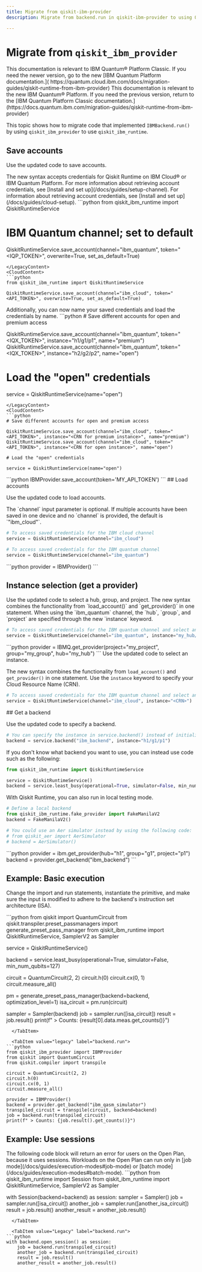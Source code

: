 ```yaml
---
title: Migrate from qiskit-ibm-provider
description: Migrate from backend.run in qiskit-ibm-provider to using Qiskit Runtime primitives

---
```


# Migrate from `qiskit_ibm_provider`

<LegacyContent>
<Admonition type="note">
This documentation is relevant to IBM Quantum&reg; Platform Classic. If you need the newer version, go to the new [IBM Quantum Platform documentation.]( https://quantum.cloud.ibm.com/docs/migration-guides/qiskit-runtime-from-ibm-provider)
</Admonition>
</LegacyContent>
<CloudContent>
<Admonition type="note">
This documentation is relevant to the new IBM Quantum&reg; Platform. If you need the previous version, return to the [IBM Quantum Platform Classic documentation.](https://docs.quantum.ibm.com/migration-guides/qiskit-runtime-from-ibm-provider)
</Admonition>
</CloudContent>

This topic shows how to migrate code that implemented `IBMBackend.run()`
by using `qiskit_ibm_provider` to use `qiskit_ibm_runtime`.

## Save accounts

Use the updated code to save accounts.

<Tabs>
  <TabItem value="updated" label="Runtime primitives">
<LegacyContent>
The new syntax accepts credentials for
Qiskit Runtime on IBM Cloud&reg; or IBM Quantum Platform. For more
information about retrieving account credentials, see [Install and set up](/docs/guides/setup-channel).
</LegacyContent>
<CloudContent>
For information about retrieving account credentials, see [Install and set up](/docs/guides/cloud-setup).
</CloudContent>
<LegacyContent>
```python
from qiskit_ibm_runtime import QiskitRuntimeService

# IBM Quantum channel; set to default

QiskitRuntimeService.save_account(channel="ibm_quantum", token="<IQP_TOKEN>", overwrite=True, set_as_default=True)
```
</LegacyContent>
<CloudContent>
```python
from qiskit_ibm_runtime import QiskitRuntimeService

QiskitRuntimeService.save_account(channel="ibm_cloud", token="<API_TOKEN>", overwrite=True, set_as_default=True)
```
</CloudContent>
Additionally, you can now name your saved credentials and load the credentials by name.

<LegacyContent>
```python
# Save different accounts for open and premium access

QiskitRuntimeService.save_account(channel="ibm_quantum", token="<IQX_TOKEN>", instance="h1/g1/p1", name="premium")
QiskitRuntimeService.save_account(channel="ibm_quantum", token="<IQX_TOKEN>", instance="h2/g2/p2", name="open")

# Load the "open" credentials

service = QiskitRuntimeService(name="open")
```
</LegacyContent>
<CloudContent>
```python
# Save different accounts for open and premium access

QiskitRuntimeService.save_account(channel="ibm_cloud", token="<API_TOKEN>", instance="<CRN for premium instance>", name="premium")
QiskitRuntimeService.save_account(channel="ibm_cloud", token="<API_TOKEN>", instance="<CRN for open instance>", name="open")

# Load the "open" credentials

service = QiskitRuntimeService(name="open")
```
</CloudContent>
  </TabItem>

  <TabItem value="legacy" label="backend.run">
```python
IBMProvider.save_account(token='MY_API_TOKEN')
```
  </TabItem>
</Tabs>

<LegacyContent>
## Load accounts

Use the updated code to load accounts.

<Tabs>
  <TabItem value="updated" label="Runtime primitives">
The `channel` input parameter is
optional. If multiple accounts have been saved in one device and no
`channel` is provided, the default is `"ibm_cloud"`.

```python
# To access saved credentials for the IBM cloud channel
service = QiskitRuntimeService(channel="ibm_cloud")

# To access saved credentials for the IBM quantum channel
service = QiskitRuntimeService(channel="ibm_quantum")
```
  </TabItem>

  <TabItem value="legacy" label="backend.run">
```python
provider = IBMProvider()
```
  </TabItem>
</Tabs>
</LegacyContent>

## Instance selection (get a provider)
<LegacyContent>
Use the updated code to select a hub, group, and project.

<Tabs>
  <TabItem value="updated" label="Runtime primitives">
The new syntax combines the functionality from `load_account()` and
`get_provider()` in one statement. When using the `ibm_quantum` channel,
the `hub`, `group`, and `project` are specified through the new
`instance` keyword.

```python
# To access saved credentials for the IBM quantum channel and select an instance
service = QiskitRuntimeService(channel="ibm_quantum", instance="my_hub/my_group/my_project")
```
  </TabItem>

  <TabItem value="legacy" label="backend.run">
```python
provider = IBMQ.get_provider(project="my_project", group="my_group", hub="my_hub")
```
  </TabItem>
</Tabs>
</LegacyContent>
<CloudContent>
Use the updated code to select an instance.

The new syntax combines the functionality from `load_account()` and
`get_provider()` in one statement. Use the `instance` keyword to specify your Cloud Resource Name (CRN).

```python
# To access saved credentials for the IBM quantum channel and select an instance
service = QiskitRuntimeService(channel="ibm_cloud", instance="<CRN>")
```
</CloudContent>
## Get a backend

Use the updated code to specify a backend.

<Tabs>
  <TabItem value="updated" label="Runtime primitives">

```python
# You can specify the instance in service.backend() instead of initializing a new service
backend = service.backend("ibm_backend", instance="h1/g1/p1")
```
If you don't know what backend you want to use, you can instead use code such as the following:

```python
from qiskit_ibm_runtime import QiskitRuntimeService

service = QiskitRuntimeService()
backend = service.least_busy(operational=True, simulator=False, min_num_qubits=<num_qubits>)
```

With Qiskit Runtime, you can also run in local testing mode.

```python
# Define a local backend
from qiskit_ibm_runtime.fake_provider import FakeManilaV2
backend = FakeManilaV2()

# You could use an Aer simulator instead by using the following code:
# from qiskit_aer import AerSimulator
# backend = AerSimulator()
```
  </TabItem>

  <TabItem value="legacy" label="backend.run">
```python
provider = ibm.get_provider(hub="h1", group="g1", project="p1")
backend = provider.get_backend("ibm_backend")
```
  </TabItem>
</Tabs>


## Example: Basic execution

Change the import and run statements, instantiate the primitive, and make sure the input is modified to adhere to the backend's instruction set architecture (ISA).

<Tabs>
  <TabItem value="updated" label="Qiskit Runtime">
```python
from qiskit import QuantumCircuit
from qiskit.transpiler.preset_passmanagers import generate_preset_pass_manager
from qiskit_ibm_runtime import QiskitRuntimeService, SamplerV2 as Sampler

service = QiskitRuntimeService()

backend = service.least_busy(operational=True, simulator=False, min_num_qubits=127)

circuit = QuantumCircuit(2, 2)
circuit.h(0)
circuit.cx(0, 1)
circuit.measure_all()

pm = generate_preset_pass_manager(backend=backend, optimization_level=1)
isa_circuit = pm.run(circuit)

sampler = Sampler(backend)
job = sampler.run([isa_circuit])
result = job.result()
print(f" > Counts: {result[0].data.meas.get_counts()}")
```
  </TabItem>

  <TabItem value="legacy" label="backend.run">
```python
from qiskit_ibm_provider import IBMProvider
from qiskit import QuantumCircuit
from qiskit.compiler import transpile

circuit = QuantumCircuit(2, 2)
circuit.h(0)
circuit.cx(0, 1)
circuit.measure_all()

provider = IBMProvider()
backend = provider.get_backend("ibm_qasm_simulator")
transpiled_circuit = transpile(circuit, backend=backend)
job = backend.run(transpiled_circuit)
print(f" > Counts: {job.result().get_counts()}")
```
  </TabItem>

</Tabs>


## Example: Use sessions

<CloudContent>
<Admonition type="caution">
The following code block will return an error for users on the Open Plan, because it uses sessions. Workloads on the Open Plan can run only in [job mode](/docs/guides/execution-modes#job-mode) or [batch mode](/docs/guides/execution-modes#batch-mode).
</Admonition>
</CloudContent>

<Tabs>
  <TabItem value="Updated" label="Runtime primitives">
```python
from qiskit_ibm_runtime import Session
from qiskit_ibm_runtime import QiskitRuntimeService, SamplerV2 as Sampler

with Session(backend=backend) as session:
    sampler = Sampler()
    job = sampler.run([isa_circuit])
    another_job = sampler.run([another_isa_circuit])
    result = job.result()
    another_result = another_job.result()
```
  </TabItem>

  <TabItem value="Legacy" label="backend.run">
```python
with backend.open_session() as session:
    job = backend.run(transpiled_circuit)
    another_job = backend.run(transpiled_circuit)
    result = job.result()
    another_result = another_job.result()
```
  </TabItem>
</Tabs>